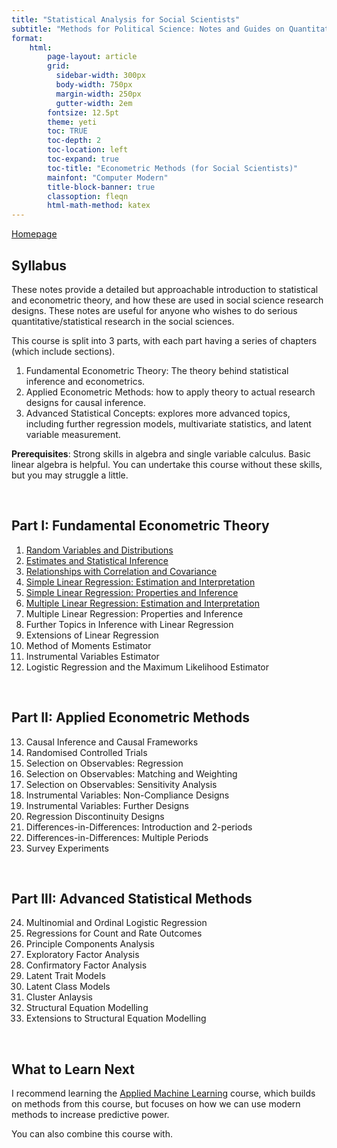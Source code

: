 ```yaml
---
title: "Statistical Analysis for Social Scientists"
subtitle: "Methods for Political Science: Notes and Guides on Quantitative Methods"
format:
    html:
        page-layout: article
        grid:
          sidebar-width: 300px
          body-width: 750px
          margin-width: 250px
          gutter-width: 2em
        fontsize: 12.5pt
        theme: yeti
        toc: TRUE
        toc-depth: 2
        toc-location: left
        toc-expand: true
        toc-title: "Econometric Methods (for Social Scientists)"
        mainfont: "Computer Modern"
        title-block-banner: true
        classoption: fleqn
        html-math-method: katex
---
```


[Homepage](https://politicalscience.github.io)

## Syllabus

These notes provide a detailed but approachable introduction to statistical and econometric theory, and how these are used in social science research designs. These notes are useful for anyone who wishes to do serious quantitative/statistical research in the social sciences.

This course is split into 3 parts, with each part having a series of chapters (which include sections).

1.  Fundamental Econometric Theory: The theory behind statistical inference and econometrics.
2.  Applied Econometric Methods: how to apply theory to actual research designs for causal inference.
3.  Advanced Statistical Concepts: explores more advanced topics, including further regression models, multivariate statistics, and latent variable measurement.

**Prerequisites**: Strong skills in algebra and single variable calculus. Basic linear algebra is helpful. You can undertake this course without these skills, but you may struggle a little.

<br />

## Part I: Fundamental Econometric Theory

1.  [Random Variables and Distributions](https://politicalscience.github.io/metrics/1.html)
2.  [Estimates and Statistical Inference](https://politicalscience.github.io/metrics/2.html)
3.  [Relationships with Correlation and Covariance](https://politicalscience.github.io/metrics/3.html)
4.  [Simple Linear Regression: Estimation and Interpretation](https://politicalscience.github.io/metrics/4.html)
5.  [Simple Linear Regression: Properties and Inference](https://politicalscience.github.io/metrics/5.html)
6.  [Multiple Linear Regression: Estimation and Interpretation](https://politicalscience.github.io/metrics/6.html)
7.  Multiple Linear Regression: Properties and Inference
8.  Further Topics in Inference with Linear Regression
9.  Extensions of Linear Regression
10. Method of Moments Estimator
11. Instrumental Variables Estimator
12. Logistic Regression and the Maximum Likelihood Estimator

<br />

## Part II: Applied Econometric Methods

13. Causal Inference and Causal Frameworks
14. Randomised Controlled Trials
15. Selection on Observables: Regression
16. Selection on Observables: Matching and Weighting
17. Selection on Observables: Sensitivity Analysis
18. Instrumental Variables: Non-Compliance Designs
19. Instrumental Variables: Further Designs
20. Regression Discontinuity Designs
21. Differences-in-Differences: Introduction and 2-periods
22. Differences-in-Differences: Multiple Periods
23. Survey Experiments

<br />

## Part III: Advanced Statistical Methods

24. Multinomial and Ordinal Logistic Regression
25. Regressions for Count and Rate Outcomes
26. Principle Components Analysis
27. Exploratory Factor Analysis
28. Confirmatory Factor Analysis
29. Latent Trait Models
30. Latent Class Models
31. Cluster Anlaysis
32. Structural Equation Modelling
33. Extensions to Structural Equation Modelling

<br />

## What to Learn Next

I recommend learning the [Applied Machine Learning](https://politicalscience.github.io/machine) course, which builds on methods from this course, but focuses on how we can use modern methods to increase predictive power.

You can also combine this course with.
